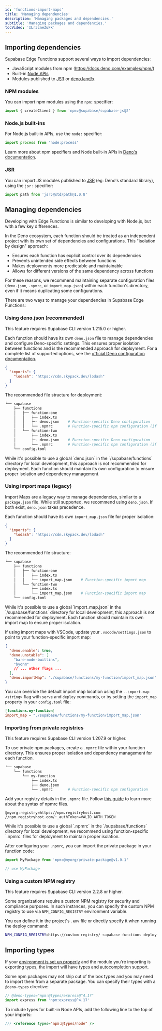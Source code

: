 ```yaml
---
id: 'functions-import-maps'
title: 'Managing dependencies'
description: 'Managing packages and dependencies.'
subtitle: 'Managing packages and dependencies.'
tocVideo: 'ILr3cneZuFk'
---
```


## Importing dependencies

Supabase Edge Functions support several ways to import dependencies:

- JavaScript modules from npm (https://docs.deno.com/examples/npm/)
- Built-in [Node APIs](https://docs.deno.com/runtime/manual/node/compatibility)
- Modules published to [JSR](https://jsr.io/) or [deno.land/x](https://deno.land/x)

### NPM modules

You can import npm modules using the `npm:` specifier:

```ts
import { createClient } from 'npm:@supabase/supabase-js@2'
```

### Node.js built-ins

For Node.js built-in APIs, use the `node:` specifier:

```ts
import process from 'node:process'
```

Learn more about npm specifiers and Node built-in APIs in [Deno's documentation](https://docs.deno.com/runtime/manual/node/npm_specifiers).

### JSR

You can import JS modules published to [JSR](https://jsr.io/) (eg: Deno's standard library), using the `jsr:` specifier:

```ts
import path from 'jsr:@std/path@1.0.8'
```

## Managing dependencies

Developing with Edge Functions is similar to developing with Node.js, but with a few key differences.

In the Deno ecosystem, each function should be treated as an independent project with its own set of dependencies and configurations. This "isolation by design" approach:

- Ensures each function has explicit control over its dependencies
- Prevents unintended side effects between functions
- Makes deployments more predictable and maintainable
- Allows for different versions of the same dependency across functions

For these reasons, we recommend maintaining separate configuration files (`deno.json`, `.npmrc`, or `import_map.json`) within each function's directory, even if it means duplicating some configurations.

There are two ways to manage your dependencies in Supabase Edge Functions:

### Using deno.json (recommended)

<Admonition type="info">

This feature requires Supabase CLI version 1.215.0 or higher.

</Admonition>

Each function should have its own `deno.json` file to manage dependencies and configure Deno-specific settings. This ensures proper isolation between functions and is the recommended approach for deployment. For a complete list of supported options, see the [official Deno configuration documentation](https://docs.deno.com/runtime/manual/getting_started/configuration_file).

```json supabase/functions/my-function/deno.json
{
  "imports": {
    "lodash": "https://cdn.skypack.dev/lodash"
  }
}
```

The recommended file structure for deployment:

```bash
└── supabase
    ├── functions
    │   ├── function-one
    │   │   ├── index.ts
    │   │   ├─- deno.json    # Function-specific Deno configuration
    │   │   └── .npmrc       # Function-specific npm configuration (if needed)
    │   └── function-two
    │       ├── index.ts
    │       ├─- deno.json    # Function-specific Deno configuration
    │       └── .npmrc       # Function-specific npm configuration (if needed)
    └── config.toml
```

<Admonition type="caution">
  While it's possible to use a global `deno.json` in the `/supabase/functions` directory for local
  development, this approach is not recommended for deployment. Each function should maintain its
  own configuration to ensure proper isolation and dependency management.
</Admonition>

### Using import maps (legacy)

Import Maps are a legacy way to manage dependencies, similar to a `package.json` file. While still supported, we recommend using `deno.json`. If both exist, `deno.json` takes precedence.

Each function should have its own `import_map.json` file for proper isolation:

```json supabase/functions/my-function/import_map.json
{
  "imports": {
    "lodash": "https://cdn.skypack.dev/lodash"
  }
}
```

The recommended file structure:

```bash
└── supabase
    ├── functions
    │   ├── function-one
    │   │   ├── index.ts
    │   │   └── import_map.json    # Function-specific import map
    │   └── function-two
    │       ├── index.ts
    │       └── import_map.json    # Function-specific import map
    └── config.toml
```

<Admonition type="caution">
  While it's possible to use a global `import_map.json` in the `/supabase/functions` directory for
  local development, this approach is not recommended for deployment. Each function should maintain
  its own import map to ensure proper isolation.
</Admonition>

If using import maps with VSCode, update your `.vscode/settings.json` to point to your function-specific import map:

```json settings.json
{
  "deno.enable": true,
  "deno.unstable": [
    "bare-node-builtins",
    "byonm"
    // ... other flags ...
  ],
  "deno.importMap": "./supabase/functions/my-function/import_map.json"
}
```

You can override the default import map location using the `--import-map <string>` flag with `serve` and `deploy` commands, or by setting the `import_map` property in your `config.toml` file:

```toml supabase/config.toml
[functions.my-function]
import_map = "./supabase/functions/my-function/import_map.json"
```

### Importing from private registries

<Admonition type="info">This feature requires Supabase CLI version 1.207.9 or higher.</Admonition>

To use private npm packages, create a `.npmrc` file within your function directory. This ensures proper isolation and dependency management for each function.

```bash
└── supabase
    └── functions
        └── my-function
            ├── index.ts
            ├── deno.json
            └── .npmrc       # Function-specific npm configuration
```

Add your registry details in the `.npmrc` file. Follow [this guide](https://docs.npmjs.com/cli/v10/configuring-npm/npmrc) to learn more about the syntax of npmrc files.

```plaintext
@myorg:registry=https://npm.registryhost.com
//npm.registryhost.com/:_authToken=VALID_AUTH_TOKEN
```

<Admonition type="caution">
  While it's possible to use a global `.npmrc` in the `/supabase/functions` directory for local
  development, we recommend using function-specific `.npmrc` files for deployment to maintain proper
  isolation.
</Admonition>

After configuring your `.npmrc`, you can import the private package in your function code:

```ts
import MyPackage from 'npm:@myorg/private-package@v1.0.1'

// use MyPackage
```

### Using a custom NPM registry

<Admonition type="info">This feature requires Supabase CLI version 2.2.8 or higher.</Admonition>

Some organizations require a custom NPM registry for security and compliance purposes. In such instances, you can specify the custom NPM registry to use via `NPM_CONFIG_REGISTRY` environment variable.

You can define it in the project's `.env` file or directly specify it when running the deploy command:

```bash
NPM_CONFIG_REGISTRY=https://custom-registry/ supabase functions deploy my-function
```

## Importing types

If your [environment is set up properly](/docs/guides/functions/local-development) and the module you're importing is exporting types, the import will have types and autocompletion support.

Some npm packages may not ship out of the box types and you may need to import them from a separate package. You can specify their types with a `@deno-types` directive:

```ts
// @deno-types="npm:@types/express@^4.17"
import express from 'npm:express@^4.17'
```

To include types for built-in Node APIs, add the following line to the top of your imports:

```ts
/// <reference types="npm:@types/node" />
```

